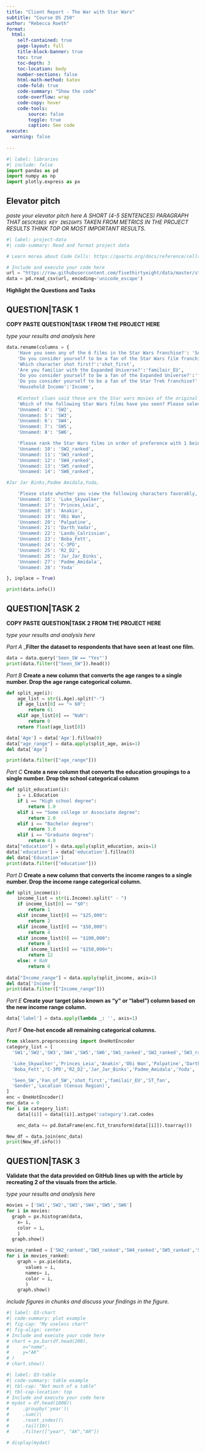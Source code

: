 ```yaml
---
title: "Client Report - The War with Star Wars"
subtitle: "Course DS 250"
author: "Rebecca Roeth"
format:
  html:
    self-contained: true
    page-layout: full
    title-block-banner: true
    toc: true
    toc-depth: 3
    toc-location: body
    number-sections: false
    html-math-method: katex
    code-fold: true
    code-summary: "Show the code"
    code-overflow: wrap
    code-copy: hover
    code-tools:
        source: false
        toggle: true
        caption: See code
execute: 
  warning: false
    
---
```


```python
#| label: libraries
#| include: false
import pandas as pd
import numpy as np
import plotly.express as px
```


## Elevator pitch

_paste your elevator pitch here_
_A SHORT (4-5 SENTENCES) PARAGRAPH THAT `DESCRIBES KEY INSIGHTS` TAKEN FROM METRICS IN THE PROJECT RESULTS THINK TOP OR MOST IMPORTANT RESULTS._

```python
#| label: project-data
#| code-summary: Read and format project data

# Learn morea about Code Cells: https://quarto.org/docs/reference/cells/cells-jupyter.html

# Include and execute your code here
url = "https://raw.githubusercontent.com/fivethirtyeight/data/master/star-wars-survey/StarWars.csv"
data = pd.read_csv(url, encoding='unicode_escape')
```

__Highlight the Questions and Tasks__

## QUESTION|TASK 1

__COPY PASTE QUESTION|TASK 1 FROM THE PROJECT HERE__

_type your results and analysis here_

```python
data.rename(columns = {
    'Have you seen any of the 6 films in the Star Wars franchise?': 'Seen_SW',
    'Do you consider yourself to be a fan of the Star Wars film franchise?': 'Fan_of_SW',
    'Which character shot first?':'shot_first',
    'Are you familiar with the Expanded Universe?':'familair_EU',
    'Do you consider yourself to be a fan of the Expanded Universe?':'fan_EU',
    'Do you consider yourself to be a fan of the Star Trek franchise?':'ST_fan',
    'Household Income':'Income',
    
    #Context clues said these are the Star wars movies of the original and newest trilogies
    'Which of the following Star Wars films have you seen? Please select all that apply.':'SW1',
    'Unnamed: 4': 'SW2',
    'Unnamed: 5': 'SW3',
    'Unnamed: 6': 'SW4',
    'Unnamed: 7': 'SW5',
    'Unnamed: 8': 'SW6',

    'Please rank the Star Wars films in order of preference with 1 being your favorite film in the franchise and 6 being your least favorite film.':'SW1_ranked',
    'Unnamed: 10': 'SW2_ranked',
    'Unnamed: 11': 'SW3_ranked',
    'Unnamed: 12': 'SW4_ranked',
    'Unnamed: 13': 'SW5_ranked',
    'Unnamed: 14': 'SW6_ranked',

#Jar Jar Binks,Padme Amidala,Yoda,

    'Please state whether you view the following characters favorably, unfavorably, or are unfamiliar with him/her.': 'Han_Solo',
    'Unnamed: 16': 'Luke_Skywalker',
    'Unnamed: 17': 'Princes_Leia',
    'Unnamed: 18': 'Anakin',
    'Unnamed: 19': 'Obi Wan',
    'Unnamed: 20': 'Palpatine',
    'Unnamed: 21': 'Darth_Vadar',
    'Unnamed: 22': 'Lando_Calrissian',
    'Unnamed: 23': 'Boba_Fett',
    'Unnamed: 24': 'C-3PO',
    'Unnamed: 25': 'R2_D2',
    'Unnamed: 26': 'Jar_Jar_Binks',
    'Unnamed: 27': 'Padme_Amidala',
    'Unnamed: 28': 'Yoda'

}, inplace = True)

print(data.info())

```

## QUESTION|TASK 2

__COPY PASTE QUESTION|TASK 2 FROM THE PROJECT HERE__

_type your results and analysis here_

_Part A_
___Filter the dataset to respondents that have seen at least one film.__
```python
data = data.query('Seen_SW == "Yes"')
print(data.filter(["Seen_SW"]).head())
```

_Part B_
__Create a new column that converts the age ranges to a single number. Drop the age range categorical column.__
```python
def split_age(i):
    age_list = str(i.Age).split("-")
    if age_list[0] == "> 60":
        return 61
    elif age_list[0] == "NaN":
        return 0
    return float(age_list[0])

data['Age'] = data['Age'].fillna(0)
data["age_range"] = data.apply(split_age, axis=1)
del data['Age']

print(data.filter(["age_range"]))
```

_Part C_
__Create a new column that converts the education groupings to a single number. Drop the school categorical column__

```python
def split_education(i):
    i = i.Education
    if i == "High school degree":
        return 1.0
    elif i == "Some college or Associate degree":
        return 2.0
    elif i == "Bachelor degree":
        return 3.0
    elif i == "Graduate degree":
        return 4.0
data["education"] = data.apply(split_education, axis=1)
data['education'] = data['education'].fillna(0)
del data['Education']
print(data.filter(["education"]))
```

_Part D_
__Create a new column that converts the income ranges to a single number. Drop the income range categorical column.__
```python
def split_income(i):
    income_list = str(i.Income).split(" - ")
    if income_list[0] == "$0":
        return 1
    elif income_list[0] == "$25,000":
        return 2
    elif income_list[0] == "$50,000":
        return 4
    elif income_list[0] == "$100,000":
        return 8
    elif income_list[0] == "$150,000+":
        return 12
    else: # NaN
        return 0
    
data["Income_range"] = data.apply(split_income, axis=1)
del data['Income']
print(data.filter(["Income_range"]))
```

_Part E_
__Create your target (also known as “y” or “label”) column based on the new income range column.__
```python
data['label'] = data.apply(lambda _: '', axis=1)
```

_Part F_
__One-hot encode all remaining categorical columns.__
```python
from sklearn.preprocessing import OneHotEncoder 
category_list = [
  'SW1','SW2','SW3','SW4','SW5','SW6','SW1_ranked','SW2_ranked','SW3_ranked','SW4_ranked','SW5_ranked','SW6_ranked',

  'Luke_Skywalker','Princes_Leia','Anakin','Obi Wan','Palpatine','Darth_Vadar','Lando_Calrissian',
  'Boba_Fett','C-3PO','R2_D2','Jar_Jar_Binks','Padme_Amidala','Yoda', 

  'Seen_SW','Fan_of_SW','shot_first','familair_EU','ST_fan',
  'Gender','Location (Census Region)',
]
enc = OneHotEncoder() 
enc_data = 0
for i in category_list:
    data[(i)] = data[(i)].astype('category').cat.codes

    enc_data += pd.DataFrame(enc.fit_transform(data[[i]]).toarray())

New_df = data.join(enc_data) 
print(New_df.info()) 
```

## QUESTION|TASK 3

__Validate that the data provided on GitHub lines up with the article by recreating 2 of the visuals from the article.__

_type your results and analysis here_

```python
movies = ['SW1','SW2','SW3','SW4','SW5','SW6']
for i in movies:
  graph = px.histogram(data,
    x= i,
    color = i,
    )
  graph.show()

movies_ranked = ['SW2_ranked','SW3_ranked','SW4_ranked','SW5_ranked','SW6_ranked']
for i in movies_ranked:
    graph = px.pie(data,
       values = i,
       names= i,
       color = i,
       )
    graph.show()
```

_include figures in chunks and discuss your findings in the figure._

```python
#| label: Q3-chart
#| code-summary: plot example
#| fig-cap: "My useless chart"
#| fig-align: center
# Include and execute your code here
# chart = px.bar(df.head(200),
#     x="name", 
#     y="AK"
# )
# chart.show()
```


```python
#| label: Q3-table
#| code-summary: table example
#| tbl-cap: "Not much of a table"
#| tbl-cap-location: top
# Include and execute your code here
# mydat = df.head(1000)\
#     .groupby('year')\
#     .sum()\
#     .reset_index()\
#     .tail(10)\
#     .filter(["year", "AK","AR"])

# display(mydat)

```
